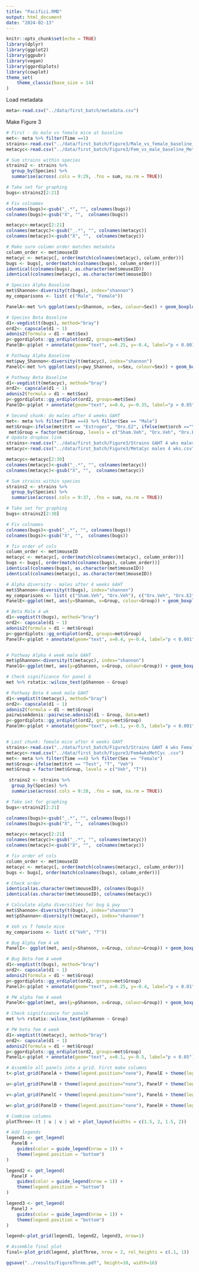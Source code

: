 ```yaml
---
title: "Pacifici.RMD"
output: html_document
date: "2024-02-13"
---
```


```r
knitr::opts_chunk$set(echo = TRUE)
library(dplyr)
library(ggplot2)
library(ggpubr)
library(vegan)
library(ggordiplots)
library(cowplot)
theme_set(
    theme_classic(base_size = 14)
)
```

Load  metadata
```r
meta<-read.csv("../data/first_batch/metadata.csv")

```

Make Figure 3
```r

# First - do male vs female mice at baseline
met<- meta %>% filter(Time ==1)
strains<-read.csv("../data/first_batch/Figure3/Male_vs_female_baseline_STRAINS.csv")
metacyc<-read.csv("../data/first_batch/Figure3/Fem_vs_male_baseline_MetCyc.csv")

# Sum strains within species
strains2 <- strains %>%
  group_by(Species) %>%
  summarise(across(.cols = 9:29, .fns = sum, na.rm = TRUE))

# Take set for graphing
bugs<-strains2[2:21]

# Fix colnames
colnames(bugs)<-gsub("_.*", "", colnames(bugs))
colnames(bugs)<-gsub("X", "",  colnames(bugs))

metacyc<-metacyc[2:21]
colnames(metacyc)<-gsub("_.*", "", colnames(metacyc))
colnames(metacyc)<-gsub("X", "",  colnames(metacyc))

# Make sure column order matches metadata 
column_order <- met$mouseID
metacyc <- metacyc[, order(match(colnames(metacyc), column_order))]
bugs <- bugs[, order(match(colnames(bugs), column_order))]
identical(colnames(bugs), as.character(met$mouseID))
identical(colnames(metacyc), as.character(met$mouseID))

# Species Alpha Baseline
met$Shannon<-diversity(t(bugs), index="shannon")
my_comparisons <- list( c("Male", "Female"))

PanelA<-met %>% ggplot(aes(y=Shannon, x=Sex, colour=Sex)) + geom_boxplot() +  scale_colour_manual(values=c("tan2", "black"))+  geom_point() + stat_compare_means(comparisons = my_comparisons, label = "p.signif") + scale_y_continuous(limits=c(2.25, 3)) + ylab("Shannon") +  ggtitle("Species")

# Species Beta Baseline
d1<-vegdist(t(bugs), method="bray")
ord2<- capscale(d1 ~ 1)
adonis2(formula = d1 ~ met$Sex)
p<-ggordiplots::gg_ordiplot(ord2, groups=met$Sex)
PanelB<-p$plot + annotate(geom="text", x=0.25, y=-0.4, label="p < 0.001") + scale_colour_manual(values=c("tan2", "black")) +   ggtitle("Species")

# Pathway Alpha Baseline
met$pwy_Shannon<-diversity(t(metacyc), index="shannon")
PanelC<-met %>% ggplot(aes(y=pwy_Shannon, x=Sex, colour=Sex)) + geom_boxplot() +  scale_colour_manual(values=c("tan2", "black"))+  geom_point() + stat_compare_means(comparisons = my_comparisons, label = "p.signif") + ylab("Shannon") +  ggtitle("Metacyc Pathways")

# Pathway Beta Baseline
d1<-vegdist(t(metacyc), method="bray")
ord2<- capscale(d1 ~ 1)
adonis2(formula = d1 ~ met$Sex)
p<-ggordiplots::gg_ordiplot(ord2, groups=met$Sex)
PanelD<-p$plot + annotate(geom="text", x=0.6, y=-0.35, label="p > 0.05") + scale_colour_manual(values=c("tan2", "black")) +  ggtitle("Metacyc Pathways")

# Second chunk: do males after 4 weeks GAHT
met<- meta %>% filter(Time ==4) %>% filter(Sex == "Male")
met$Group<-ifelse(met$trt == "Estrogen", "Orx.E2", ifelse(met$orch =="Yes", "Orx.Veh", "Sham.Veh"))
 met$Group = factor(met$Group, levels = c("Sham.Veh", "Orx.Veh", "Orx.E2"))
# Update dropbox link
strains<-read.csv("../data/first_batch/Figure3/Strains GAHT 4 wks males only.csv")
metacyc<-read.csv("../data/first_batch/Figure3/MetaCyc males 4 wks.csv")

metacyc<-metacyc[2:30]
colnames(metacyc)<-gsub("_.*", "", colnames(metacyc))
colnames(metacyc)<-gsub("X", "",  colnames(metacyc))

# Sum strains within species
strains2 <- strains %>%
  group_by(Species) %>%
  summarise(across(.cols = 9:37, .fns = sum, na.rm = TRUE))

# Take set for graphing
bugs<-strains2[2:30]

# Fix colnames
colnames(bugs)<-gsub("_.*", "", colnames(bugs))
colnames(bugs)<-gsub("X", "",  colnames(bugs))

# fix order of cols
column_order <- met$mouseID
metacyc <- metacyc[, order(match(colnames(metacyc), column_order))]
bugs <- bugs[, order(match(colnames(bugs), column_order))]
identical(colnames(bugs), as.character(met$mouseID))
identical(colnames(metacyc), as.character(met$mouseID))

# Alpha diversity - males after 4 weeks GAHT
met$Shannon<-diversity(t(bugs), index="shannon")
my_comparisons <- list( c("Sham.Veh", "Orx.Veh"), c("Orx.Veh", "Orx.E2"), c("Orx.E2", "Sham.Veh") )
PanelE<-ggplot(met, aes(y=Shannon, x=Group, colour=Group)) + geom_boxplot() +  scale_colour_manual(values=c("forestgreen", "red", "blue")) +  geom_point() + stat_compare_means(comparisons = my_comparisons, label = "p.signif") + scale_y_continuous(limits=c(2, 3.25)) + ggtitle("Species")

# Beta Male 4 wk
d1<-vegdist(t(bugs), method="bray")
ord2<- capscale(d1 ~ 1)
adonis2(formula = d1 ~ met$Group)
p<-ggordiplots::gg_ordiplot(ord2, groups=met$Group)
PanelF<-p$plot + annotate(geom="text", x=0.4, y=-0.4, label="p < 0.001") + scale_colour_manual(values=c("forestgreen", "red", "blue")) + ggtitle("Species")


# Pathway Alpha 4 week male GAHT
met$pShannon<-diversity(t(metacyc), index="shannon")
PanelG<-ggplot(met, aes(y=pShannon, x=Group, colour=Group)) + geom_boxplot() +  scale_colour_manual(values=c("forestgreen", "red", "blue")) +  geom_point() + stat_compare_means(comparisons = my_comparisons, label = "p.signif") + ggtitle("Metacyc Pathways") + ylab("Shannon")

# Check significance for panel G
met %>% rstatix::wilcox_test(pShannon ~ Group)

# Pathway Beta 4 week male GAHT
d1<-vegdist(t(metacyc), method="bray")
ord2<- capscale(d1 ~ 1)
adonis2(formula = d1 ~ met$Group)
pairwiseAdonis::pairwise.adonis2(d1 ~ Group, data=met)
p<-ggordiplots::gg_ordiplot(ord2, groups=met$Group)
PanelH<-p$plot + annotate(geom="text", x=0.1, y=-0.5, label="p < 0.001") + scale_colour_manual(values=c("forestgreen", "red", "blue")) + ggtitle("Metacyc Pathways")


# Last chunk: female mice after 4 weeks GAHT
strains<-read.csv("../data/first_batch/Figure3/Strains GAHT 4 wks Females only.csv")
metacyc<-read.csv("../data/first_batch/Figure3/Fem4wksMetCyc .csv")
met<- meta %>% filter(Time ==4) %>% filter(Sex == "Female")
met$Group<-ifelse(met$trt == "Test", "T", "Veh")
met$Group = factor(met$Group, levels = c("Veh", "T"))

 strains2 <- strains %>%
  group_by(Species) %>%
  summarise(across(.cols = 9:28, .fns = sum, na.rm = TRUE))

# Take set for graphing
bugs<-strains2[2:21]

colnames(bugs)<-gsub("_.*", "", colnames(bugs))
colnames(bugs)<-gsub("X", "",  colnames(bugs))

metacyc<-metacyc[2:21]
colnames(metacyc)<-gsub("_.*", "", colnames(metacyc))
colnames(metacyc)<-gsub("X", "",  colnames(metacyc))

# fix order of cols
column_order <- met$mouseID
metacyc <- metacyc[, order(match(colnames(metacyc), column_order))]
bugs <- bugs[, order(match(colnames(bugs), column_order))]

# Check order
identical(as.character(met$mouseID), colnames(bugs))
identical(as.character(met$mouseID), colnames(metacyc))

# Calculate alpha diversities for bug & pwy
met$Shannon<-diversity(t(bugs), index="shannon")
met$pShannon<-diversity(t(metacyc), index="shannon")

# Veh vs T female mice
my_comparisons <- list( c("Veh", "T"))

# Bug Alpha Fem 4 wk
PanelI<- ggplot(met, aes(y=Shannon, x=Group, colour=Group)) + geom_boxplot() +  scale_colour_manual(values=c("darkorange", "deeppink"))+  geom_point() + stat_compare_means(comparisons = my_comparisons, label = "p.signif") + scale_y_continuous(limits=c(2.2, 3)) + ggtitle("Species")

# Bug Beta Fem 4 week
d1<-vegdist(t(bugs), method="bray")
ord2<- capscale(d1 ~ 1)
adonis2(formula = d1 ~ met$Group)
p<-ggordiplots::gg_ordiplot(ord2, groups=met$Group)
PanelJ<-p$plot + annotate(geom="text", x=0.25, y=-0.4, label="p < 0.01") +  scale_colour_manual(values=c("darkorange", "deeppink")) + ggtitle("Species")

# PW alpha fem 4 week
PanelK<-ggplot(met, aes(y=pShannon, x=Group, colour=Group)) + geom_boxplot() +  scale_colour_manual(values=c("darkorange", "deeppink")) +  geom_point() + stat_compare_means(comparisons = my_comparisons, label = "p.signif") + ggtitle("Metacyc Pathways") + ylab("Shannon") + scale_y_continuous(limits=c(1.5, 4.6)) 

# Check significance for panelK
met %>% rstatix::wilcox_test(pShannon ~ Group)

# PW beta fem 4 week
d1<-vegdist(t(metacyc), method="bray")
ord2<- capscale(d1 ~ 1)
adonis2(formula = d1 ~ met$Group)
p<-ggordiplots::gg_ordiplot(ord2, groups=met$Group)
PanelL<-p$plot + annotate(geom="text", x=0.1, y=-0.5, label="p < 0.05") +  scale_colour_manual(values=c("darkorange", "deeppink")) + ggtitle("Metacyc Pathways")

# Assemble all panels into a grid. First make columns
t<-plot_grid(PanelA + theme(legend.position="none"), PanelE + theme(legend.position="none"), PanelI + theme(legend.position="none"), align='vh', labels=c("A", "E", "I"), hjust = -1, nrow = 3)

u<-plot_grid(PanelB + theme(legend.position="none"), PanelF + theme(legend.position="none"), PanelJ + theme(legend.position="none"), align='vh', labels=c("B", "F", "J"), hjust = -1, nrow=3)

v<-plot_grid(PanelC + theme(legend.position="none"), PanelG + theme(legend.position="none"), PanelK + theme(legend.position="none"), align='vh', labels=c("C", "G", "K"), hjust = -1, nrow = 3)

w<-plot_grid(PanelD + theme(legend.position="none"), PanelH + theme(legend.position="none"), PanelL + theme(legend.position="none"), align='vh', labels=c("D", "H", "L"), hjust = -1, nrow = 3)

# Combine columns
plotThree<-(t | u | v | w) + plot_layout(widths = c(1.5, 2, 1.5, 2))

# Add legends
legend1 <- get_legend(
  PanelB + 
    guides(color = guide_legend(nrow = 1)) +
    theme(legend.position = "bottom")
)

legend2 <- get_legend(
  PanelF + 
    guides(color = guide_legend(nrow = 1)) +
    theme(legend.position = "bottom")
)

legend3 <- get_legend(
  PanelJ + 
    guides(color = guide_legend(nrow = 1)) +
    theme(legend.position = "bottom")
)

legend<-plot_grid(legend1, legend2, legend3, nrow=1)

# Assemble final plot
final<-plot_grid(legend, plotThree, nrow = 2, rel_heights = c(.1, 1))

ggsave("../results/FigureThree.pdf", height=10, width=16)


```